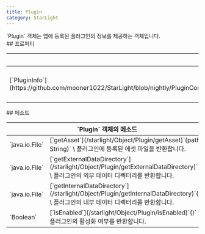 ```yaml
---
title: Plugin
category: StarLight
---
```


<Section>
  `Plugin` 객체는 앱에 등록된 플러그인의 정보를 제공하는 객체입니다.
</Section>
<Section>
  ## 프로퍼티

  <Table>
    <Thead>
      <Tr>
        <Th colSpan="2">`Plugin` 객체의 프로퍼티</Th>
      </Tr>
    </Thead>
    <Tbody>
      <Tr>
        <Td><span>[`PluginInfo`](https://github.com/mooner1022/StarLight/blob/nightly/PluginCore/src/main/java/dev/mooner/starlight/plugincore/plugin/PluginInfo.kt#L2)</span></Td>
        <Td>
          [`info`](/starlight/Object/Plugin/info) \
          플러그인의 기본 등록 정보입니다.
        </Td>
      </Tr>
    </Tbody>
  </Table>
</Section>
<Section>
  ## 메소드

  <Table>
    <Thead>
      <Tr>
        <Th colSpan="2">`Plugin` 객체의 메소드</Th>
      </Tr>
    </Thead>
    <Tbody>
      <Tr>
        <Td><span>`java.io.File`</span></Td>
        <Td>
          [`getAsset`](/starlight/Object/Plugin/getAsset)`(path: String)` \
          플러그인에 등록된 에셋 파일을 반환합니다.
        </Td>
      </Tr>
      <Tr>
        <Td><span>`java.io.File`</span></Td>
        <Td>
          [`getExternalDataDirectory`](/starlight/Object/Plugin/getExternalDataDirectory)`()` \
          플러그인의 외부 데이터 디렉터리를 반환합니다.
        </Td>
      </Tr>
      <Tr>
        <Td><span>`java.io.File`</span></Td>
        <Td>
          [`getInternalDataDirectory`](/starlight/Object/Plugin/getInternalDataDirectory)`()` \
          플러그인의 내부 데이터 디렉터리를 반환합니다.
        </Td>
      </Tr>
      <Tr>
        <Td><span>`Boolean`</span></Td>
        <Td>
          [`isEnabled`](/starlight/Object/Plugin/isEnabled)`()` \
          플러그인의 활성화 여부를 반환합니다.
        </Td>
      </Tr>
    </Tbody>
  </Table>
</Section>
